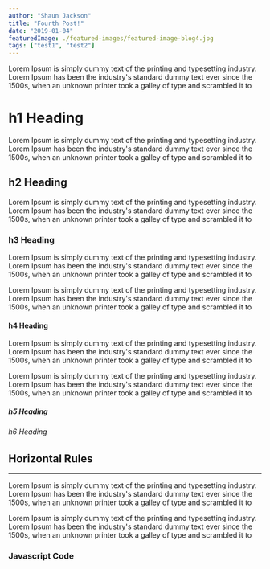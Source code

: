 ```yaml
---
author: "Shaun Jackson"
title: "Fourth Post!"
date: "2019-01-04"
featuredImage: ./featured-images/featured-image-blog4.jpg
tags: ["test1", "test2"]
---
```


Lorem Ipsum is simply dummy text of the printing and typesetting industry. Lorem Ipsum has been the industry's standard dummy text ever since the 1500s, when an unknown printer took a galley of type and scrambled it to

# h1 Heading

Lorem Ipsum is simply dummy text of the printing and typesetting industry. Lorem Ipsum has been the industry's standard dummy text ever since the 1500s, when an unknown printer took a galley of type and scrambled it to

## h2 Heading

Lorem Ipsum is simply dummy text of the printing and typesetting industry. Lorem Ipsum has been the industry's standard dummy text ever since the 1500s, when an unknown printer took a galley of type and scrambled it to

<!--
<div id="gist90436059" class="gist">
    <div class="gist-file">
      <div class="gist-data">
        <div class="js-gist-file-update-container js-task-list-container file-box">
          <div id="file-syntax-text" class="file">
            <div itemprop="text" class="blob-wrapper data type-text">
              <table class="highlight tab-size js-file-line-container" data-tab-size="8">
                <tbody>
                  <tr>
                    <td id="file-syntax-text-L1" class="blob-num js-line-number" data-line-number="1"></td>
                    <td id="file-syntax-text-LC1" class="blob-code blob-code-inner js-file-line">&lt;operation&gt; [n]&gt; /dev/null [options]</td>
                  </tr>
                </tbody>
              </table>
            </div>
          </div>
        </div>
      </div>
      <div class="gist-meta">
        <a href="https://gist.github.com/weirdpattern/ce54fdb1e5621b5966e146026995b974/raw/30a0ad953a8d79c8bcbdd76343d86a9e4bbda311/syntax.text" style="float:right">view raw</a>
        <a href="https://gist.github.com/weirdpattern/ce54fdb1e5621b5966e146026995b974#file-syntax-text">syntax.text</a>
        hosted with ❤ by <a href="https://github.com">GitHub</a>
      </div>
    </div>
</div> -->

### h3 Heading

Lorem Ipsum is simply dummy text of the printing and typesetting industry. Lorem Ipsum has been the industry's standard dummy text ever since the 1500s, when an unknown printer took a galley of type and scrambled it to

Lorem Ipsum is simply dummy text of the printing and typesetting industry. Lorem Ipsum has been the industry's standard dummy text ever since the 1500s, when an unknown printer took a galley of type and scrambled it to

#### h4 Heading

Lorem Ipsum is simply dummy text of the printing and typesetting industry. Lorem Ipsum has been the industry's standard dummy text ever since the 1500s, when an unknown printer took a galley of type and scrambled it to

Lorem Ipsum is simply dummy text of the printing and typesetting industry. Lorem Ipsum has been the industry's standard dummy text ever since the 1500s, when an unknown printer took a galley of type and scrambled it to

##### h5 Heading

###### h6 Heading

## Horizontal Rules

---

Lorem Ipsum is simply dummy text of the printing and typesetting industry. Lorem Ipsum has been the industry's standard dummy text ever since the 1500s, when an unknown printer took a galley of type and scrambled it to

Lorem Ipsum is simply dummy text of the printing and typesetting industry. Lorem Ipsum has been the industry's standard dummy text ever since the 1500s, when an unknown printer took a galley of type and scrambled it to

### Javascript Code
